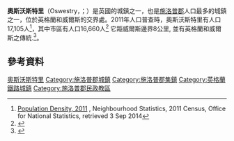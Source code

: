 {{Infobox UK place
| country = 英格蘭
| latitude=52.8598
| longitude=-3.0538
| official_name=Oswestry
| welsh_name = Croesoswallt
| population = 17,105
| population_ref = <br />([[United_Kingdom_Census_2011|2011普查]])
| civil_parish = Oswestry
| unitary_england=[[什羅普郡|什羅普郡]]
| lieutenancy_england = [[什羅普郡|什羅普郡]]
| region=West Midlands
| constituency_westminster=[[北什羅普郡_(英國國會選區)|北什羅普郡]]
| post_town=OSWESTRY
| postcode_district = SY10, SY11
| postcode_area=SY
| dial_code=01691
| os_grid_reference=SJ292293
| static_image_name=OswestryMarket.jpg
| static_image_caption= 
| london_distance=
}}
'''奧斯沃斯特里'''（Oswestry，{{IPAc-en|ˈ|ɒ|z|w|ə|s|t|r|i}}；{{lang-cy|Croesoswallt}}）是英國的城鎮之一，也是[[施洛普郡|施洛普郡]]人口最多的城鎮之一，位於英格蘭和威爾斯的交界處。2011年人口普查時，奧斯沃斯特里有人口17,105人<ref>[http://www.neighbourhood.statistics.gov.uk/dissemination/LeadTableView.do?a=7&b=11127300&c=Oswestry&d=16&e=61&g=6460539&i=1001x1003x1032x1004&o=362&m=0&r=1&s=1409760693644&enc=1&dsFamilyId=2491 Population Density, 2011] {{Wayback|url=http://www.neighbourhood.statistics.gov.uk/dissemination/LeadTableView.do?a=7&b=11127300&c=Oswestry&d=16&e=61&g=6460539&i=1001x1003x1032x1004&o=362&m=0&r=1&s=1409760693644&enc=1&dsFamilyId=2491 |date=20140904004128 }}, Neighbourhood Statistics, 2011 Census, Office for National Statistics, retrieved 3 Sep 2014</ref>，其中市區有人口16,660人<ref>{{cite web |url=http://www.world-gazetteer.com/wg.php?x=&men=gpro&lng=en&dat=32&geo=-81&srt=pnan&col=aohdq&pt=c&va=x&geo=514277697 |title=Oswestry |work=World Gazetteer |accessdate=2008-05-14 |archiveurl=https://archive.today/20121216135916/http://www.world-gazetteer.com/wg.php?x=&men=gpro&lng=en&dat=32&geo=-81&srt=pnan&col=aohdq&pt=c&va=x&geo=514277697 |archivedate=2012-12-16 |dead-url=yes }}</ref> 它距威爾斯邊界8公里, 並有英格蘭和威爾斯之傳統.<ref>{{cite web |url=http://www.shropshiretourism.info/oswestry/ |title=Oswestry & the Welsh Borders |author=Shropshire Tourism |accessdate=2009-03-03 |archive-url=https://web.archive.org/web/20181029045522/http://www.shropshiretourism.info/oswestry/ |archive-date=2018-10-29 |dead-url=yes }}</ref>。

==參考資料==
{{Reflist}}

{{DEFAULTSORT:Oswestry}}
[[Category:奥斯沃斯特里|]]
[[Category:施洛普郡城鎮|Category:施洛普郡城鎮]]
[[Category:施洛普郡集鎮|Category:施洛普郡集鎮]]
[[Category:英格蘭鐵路城鎮|Category:英格蘭鐵路城鎮]]
[[Category:施洛普郡民政教區|Category:施洛普郡民政教區]]